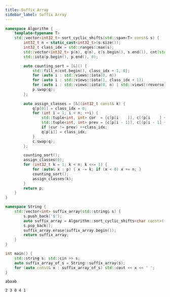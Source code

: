 ```yaml
---
title: Suffix Array
sidebar_label: Suffix Array
---
```




<Tabs>
<TabItem label="Code">

```cpp title="Algorithm :: sort_cyclic_shifts | String :: suffix_array"
namespace Algorithm {
    template<typename T>
    std::vector<int32_t> sort_cyclic_shifts(std::span<T> const& s) {
        int32_t n = static_cast<int32_t>(s.size());
        int32_t class_idx = std::ranges::max(s);
        std::vector<int32_t> p(n), q(n), c(s.begin(), s.end()), cnt(std::max(class_idx + 1, n));
        std::iota(p.begin(), p.end(), 0);

        auto counting_sort = [&]() {
            std::fill_n(cnt.begin(), class_idx + 1, 0);
            for (auto i : std::views::iota(0, n))                           ++cnt[c[p[i]]];
            for (auto i : std::views::iota(1, class_idx + 1))               cnt[i] += cnt[i - 1];
            for (auto i : std::views::iota(0, n) | std::views::reverse)     q[--cnt[c[p[i]]]] = p[i];
            p.swap(q);
        };
        
        auto assign_classes = [&](int32_t const& k) {
            q[p[0]] = class_idx = 0;
            for (int i = 1; i < n; ++i) {
                std::tuple<int, int> cur  = {c[p[i    ]], c[(p[i    ] + k) % n]};
                std::tuple<int, int> prev = {c[p[i - 1]], c[(p[i - 1] + k) % n]};
                if (cur != prev) ++class_idx;
                q[p[i]] = class_idx;
            }
            c.swap(q);
        };

        counting_sort();
        assign_classes(0);
        for (int32_t k = 1; k < n; k <<= 1) {
            for (auto& x : p) { x -= k; if (x < 0) x += n; }
            counting_sort();
            assign_classes(k);
        }
        return p;
    }
}

namespace String {
    std::vector<int> suffix_array(std::string& s) {
        s.push_back('$');
        auto suffix_array = Algorithm::sort_cyclic_shifts<char const>({s.begin(), s.length()});
        s.pop_back();
        suffix_array.erase(suffix_array.begin());
        return suffix_array;
    }
}
```

</TabItem>
<TabItem label="Verify">
<div class="verify-tab">
<div class="verify">

```cpp title="Verification"
int main() {
    std::string s; std::cin >> s;
    auto suffix_array_of_s = String::suffix_array(s);
    for (auto const& x : suffix_array_of_s) std::cout << x << ' ';
}
```

</div>
<div class="input">

```text title="Input"
abaab
```

</div>
<div class="output">

```text title="Output"
2 3 0 4 1 
```

</div>
</div>
</TabItem>
</Tabs>






